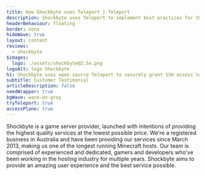 ```yaml
---
title: How Shockbyte uses Teleport | Teleport
description: Shockbyte uses Teleport to implement best practices for SSH and Kubernetes access, meet compliance and access audit requirements.
headerBehaviour: floating
border: none
hideWave: true
layout: content
reviews:
  - shockbyte
$images:
  logo: ./assets/shockbyte@2.5x.png
logoAlt: logo Shockbyte
h1: Shockbyte uses open source Teleport to securely grant SSH access to staff and monitor their access
subtitle: Customer Testimonial
articleDescription: false
needWrapper: true
bgWave: wave-on-gray
tryTeleport: true
accessPlane: true
---
```



<Quote title="Shockbyte Overview">
  Shockbyte is a game server provider, launched with intentions of providing the highest quality services at the lowest possible price. We're a registered business in Australia and have been providing our services since March 2013, making us one of the longest running Minecraft hosts. Our team is comprised of experienced and dedicated, gamers and developers who've been working in the hosting industry for multiple years. Shockbyte aims to provide an amazing user experience and the best service possible.
</Quote>

<Feedback reviews={meta.reviews} />